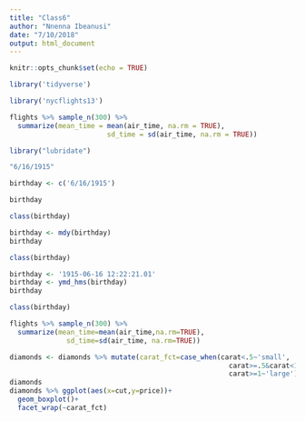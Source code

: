 ```yaml
---
title: "Class6"
author: "Nnenna Ibeanusi"
date: "7/10/2018"
output: html_document
---
```


```r
knitr::opts_chunk$set(echo = TRUE)
```
```r
library('tidyverse')
```

```r
library('nycflights13')
```

```r
flights %>% sample_n(300) %>% 
  summarize(mean_time = mean(air_time, na.rm = TRUE),
                        sd_time = sd(air_time, na.rm = TRUE))
```

```r
library("lubridate")
```

```r
"6/16/1915"
```

```r
birthday <- c('6/16/1915')
```

```r
birthday
```

```r
class(birthday)
```

```r
birthday <- mdy(birthday)
birthday
```

```r
class(birthday)
```

```r
birthday <- '1915-06-16 12:22:21.01'
birthday <- ymd_hms(birthday)
birthday
```

```r
class(birthday)
```

```r
flights %>% sample_n(300) %>% 
  summarize(mean_time=mean(air_time,na.rm=TRUE),
              sd_time=sd(air_time, na.rm=TRUE))

diamonds <- diamonds %>% mutate(carat_fct=case_when(carat<.5~'small',
                                                      carat>=.5&carat<1~'med',
                                                      carat>=1~'large'))
diamonds
diamonds %>% ggplot(aes(x=cut,y=price))+
  geom_boxplot()+
  facet_wrap(~carat_fct)
```

